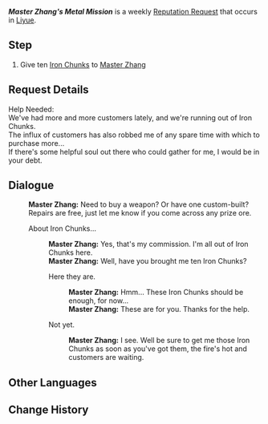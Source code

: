 {{Quest Infobox
|id            = 71713
|image         = Master Zhang Icon.png
|type          = World
|group         = Request
|startLocation = [[Liyue Harbor]], [[Liyue]]
|region        = Liyue
|area          = Sea of Clouds
|subarea       = Liyue Harbor
|characters    = Master Zhang; Traveler
|rep           = Liyue
|mora          = 20,000
}}
'''''Master Zhang's Metal Mission''''' is a weekly [[Reputation Request]] that occurs in [[Liyue]].

==Step==
# Give ten [[Iron Chunk]]s to [[Master Zhang]]

==Request Details==
Help Needed:<br />
We've had more and more customers lately, and we're running out of Iron Chunks.<br />
The influx of customers has also robbed me of any spare time with which to purchase more...<br />
If there's some helpful soul out there who could gather {{Color|buzzword|ten Iron Chunks}} for me, I would be in your debt.

==Dialogue==
{{Quest Description|[[Liyue Harbor]]'s [[Master Zhang]] need ten [[Iron Chunk]]s.}}
{{Dialogue start}}
:'''Master Zhang:''' Need to buy a weapon? Or have one custom-built? Repairs are free, just let me know if you come across any prize ore.
:{{DIcon|Quest}} About Iron Chunks...
::'''Master Zhang:''' Yes, that's my commission. I'm all out of Iron Chunks here.
::'''Master Zhang:''' Well, have you brought me ten Iron Chunks?
::{{DIcon|Quest}} Here they are.
:::'''Master Zhang:''' Hmm... These Iron Chunks should be enough, for now...
:::'''Master Zhang:''' These are for you. Thanks for the help.
::{{DIcon|Quest}} Not yet.
:::'''Master Zhang:''' I see. Well be sure to get me those Iron Chunks as soon as you've got them, the fire's hot and customers are waiting.
{{Dialogue end}}

==Other Languages==
{{Other Languages
|en      = Master Zhang's Metal Mission
|zhs     = 老章的铁块需求
|zhs_rm  = Lǎo Zhāng de Tiěkuài Xūqiú
|zht     = 老章的鐵塊需求
|zht_rm  = Lǎo Zhāng de Tiěkuài Xūqiú
|zh_tl   = Master Zhang's Iron Chunk Needs
|ja      = 章の鉄の塊のリクエスト
|ja_rm   = Shou no Tetsu no Katamari no Rikuestuto{{Assumed}}
|ja_tl   = Master Zhang's Iron Chunk Request
|ko      = 장 씨의 철광 의뢰
|ko_rm   = Jang Ssi-ui Cheolgwang Uiroe
|ko_tl   = Mister Zhang's Iron Ore Request
|es      = Pedazos de hierro para el Maestro Zhang
|es_tl   = Iron Chunks for Master Zhang
|fr      = Le fer de maître Zhang
|fr_tl   = Master Zhang's Iron
|ru      = Железо для мастера Чжана
|ru_tl   = Iron for Master Zhang
|th      = การสรรหา Iron Chunk ของเถ้าแก่ Zhang
|th_rm   = 
|th_tl   = 
|vi      = Mảnh sắt Lão Zhang cần
|vi_tl   = 
|de      = Herr Zhangs Bitte um Eisen
|de_tl   = Master Zhang's Request for Iron
|id      = Misi Metal Master Zhang
|id_tl   = Master Zhang's Metal Mission
|pt      = Pedido de Ferro do Mestre Zhang
|pt_tl   = 
|tr      = Zhang Usta'nın Metal Görevi
|tr_tl   = 
|it      = I metalli del maestro Zhang
|it_tl   = 
}}

==Change History==
{{Change History|1.1}}